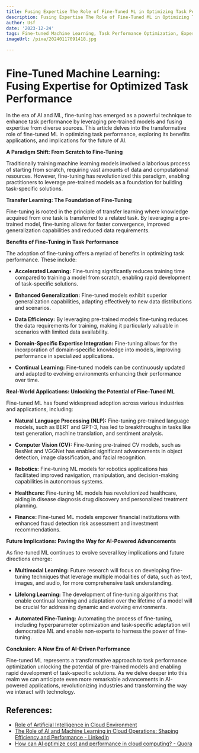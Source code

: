 ```yaml
---
title: Fusing Expertise The Role of Fine-Tuned ML in Optimizing Task Performance
description: Fusing Expertise The Role of Fine-Tuned ML in Optimizing Task Performance
author: Usf
date: '2023-12-24'
tags: Fine-tuned Machine Learning, Task Performance Optimization, Expertise Fusion
imageUrl: /pixa/20240117091418.jpg

---
```

# Fine-Tuned  Machine Learning: Fusing Expertise for  Optimized Task Performance

In the era  of AI  and ML, fine-tuning has emerged as a powerful technique to  enhance task performance by leveraging pre-trained models and fusing expertise from diverse  sources. This article delves into the transformative role of fine-tuned ML in  optimizing task performance, exploring its benefits applications, and implications for the future of AI.

**A Paradigm Shift: From Scratch to  Fine-Tuning**

Traditionally training machine learning models involved a laborious process of starting from scratch, requiring vast amounts of data and computational resources. However, fine-tuning has revolutionized this  paradigm, enabling practitioners to leverage pre-trained models as a foundation for building task-specific solutions.

**Transfer Learning: The Foundation of Fine-Tuning**

Fine-tuning is rooted in the principle of  transfer learning where knowledge acquired from one task is transferred to a related task. By leveraging a pre-trained model, fine-tuning allows for faster convergence, improved generalization  capabilities and reduced data requirements.

**Benefits of Fine-Tuning in  Task Performance**

The  adoption of fine-tuning  offers a myriad of benefits in optimizing task performance.  These include:

- **Accelerated  Learning:** Fine-tuning significantly reduces training time compared to  training a model from scratch, enabling rapid development of  task-specific solutions.

- **Enhanced Generalization:** Fine-tuned models exhibit superior generalization capabilities, adapting effectively to new data distributions and scenarios.

- **Data Efficiency:** By leveraging pre-trained models fine-tuning reduces the data requirements for training,  making it particularly  valuable in scenarios with  limited data availability.

- **Domain-Specific Expertise  Integration:** Fine-tuning allows for the incorporation of domain-specific knowledge into models, improving performance  in specialized applications.

- **Continual Learning:** Fine-tuned  models  can be continuously  updated  and adapted to evolving environments enhancing their performance over time.

**Real-World  Applications: Unlocking the Potential  of Fine-Tuned ML**

Fine-tuned ML has found widespread adoption across various industries and applications, including:

-  **Natural Language Processing  (NLP):** Fine-tuning pre-trained language models, such as BERT and GPT-3, has led to breakthroughs in tasks like text generation, machine translation, and sentiment analysis.

- **Computer Vision (CV):** Fine-tuning pre-trained CV models,  such as ResNet and VGGNet has enabled significant advancements in object detection, image classification, and facial recognition.

- **Robotics:** Fine-tuning ML models for robotics applications has  facilitated improved navigation, manipulation, and decision-making  capabilities in autonomous systems.

- **Healthcare:** Fine-tuning ML models has revolutionized healthcare,  aiding in disease diagnosis drug discovery and personalized treatment planning.

- **Finance:** Fine-tuned  ML models empower financial  institutions with enhanced fraud detection risk assessment and investment recommendations.

**Future Implications: Paving the Way  for AI-Powered Advancements**

As fine-tuned  ML continues to  evolve several  key implications and future directions emerge:

-  **Multimodal Learning:** Future research will focus on  developing fine-tuning techniques that leverage multiple modalities of  data, such as text, images, and audio, for more comprehensive task understanding.

- **Lifelong Learning:** The development of fine-tuning algorithms that enable continual learning and  adaptation over the lifetime of a model will be crucial for  addressing dynamic and evolving environments.

- **Automated Fine-Tuning:** Automating the process of fine-tuning, including hyperparameter optimization and task-specific adaptation  will democratize ML and enable non-experts to harness the power  of fine-tuning.

**Conclusion: A New  Era of AI-Driven Performance**

Fine-tuned ML  represents a transformative approach  to task performance optimization unlocking the potential of pre-trained models  and enabling rapid development of task-specific solutions. As we delve deeper into this realm we can anticipate even more remarkable advancements in AI-powered applications, revolutionizing industries and transforming the way we interact  with technology.

## References:
- [Role of Artificial Intelligence in Cloud Environment](https://cloud.folio3.com/blog/role-of-artificial-intelligence-machine-learning-in-cloud-environment/)
- [The Role of AI and Machine Learning in Cloud Operations: Shaping Efficiency and Performance - LinkedIn](https://www.linkedin.com/pulse/role-ai-machine-learning-cloud-operations-shaping-efficiency-doss)
- [How can AI optimize cost and performance in cloud computing? - Quora](https://www.quora.com/How-can-AI-optimize-cost-and-performance-in-cloud-computing)
